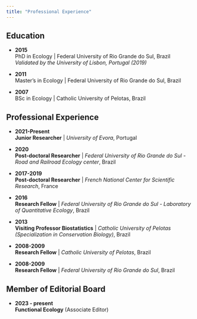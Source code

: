 ```yaml
---
title: "Professional Experience"
---
```


## Education

- **2015**  
  PhD in Ecology | Federal University of Rio Grande do Sul, Brazil  
  *Validated by the University of Lisbon, Portugal (2019)*

- **2011**  
  Master's in Ecology | Federal University of Rio Grande do Sul, Brazil

- **2007**  
  BSc in Ecology | Catholic University of Pelotas, Brazil

## Professional Experience

- **2021-Present**  
  **Junior Researcher** | *University of Evora*, Portugal

- **2020**  
  **Post-doctoral Researcher** | *Federal University of Rio Grande do Sul - Road and Railroad Ecology center*, Brazil

- **2017-2019**  
  **Post-doctoral Researcher** | *French National Center for Scientific Research*, France

- **2016**  
  **Research Fellow** | *Federal University of Rio Grande do Sul - Laboratory of Quantitative Ecology*, Brazil

- **2013**  
  **Visiting Professor Biostatistics** | *Catholic University of Pelotas (Specialization in Conservation Biology)*, Brazil

- **2008-2009**  
  **Research Fellow** | *Catholic University of Pelotas*, Brazil

- **2008-2009**  
  **Research Fellow** | *Federal University of Rio Grande do Sul*, Brazil
  
## Member of Editorial Board

- **2023 - present**  
  **Functional Ecology** (Associate Editor)
